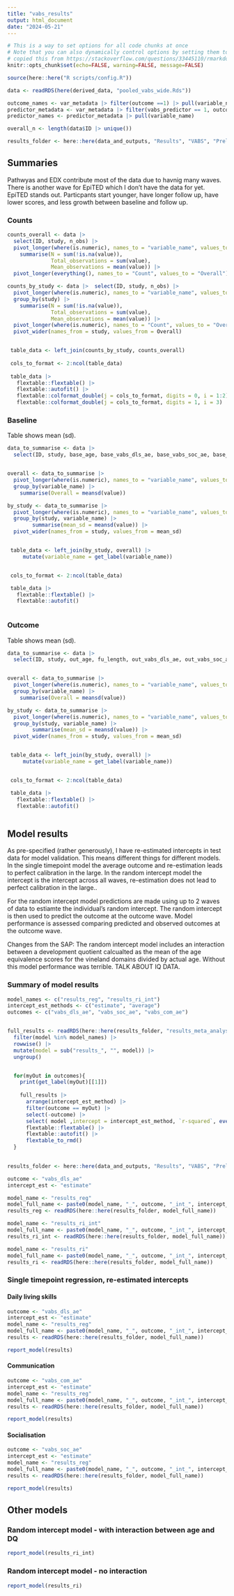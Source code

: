 ```yaml
---
title: "vabs_results"
output: html_document
date: "2024-05-21"
---
```


```r
# This is a way to set options for all code chunks at once
# Note that you can also dynamically control options by setting them to a value
# copied this from https://stackoverflow.com/questions/33445110/rmarkdown-global-options-vs-opts-chunk we may want to change the figure options
knitr::opts_chunk$set(echo=FALSE, warning=FALSE, message=FALSE)
```

```r

  
source(here::here("R scripts/config.R")) 

data <- readRDS(here(derived_data, "pooled_vabs_wide.Rds"))

outcome_names <- var_metadata |> filter(outcome ==1) |> pull(variable_name)
predictor_metadata <- var_metadata |> filter(vabs_predictor == 1, outcome ==0)
predictor_names <- predictor_metadata |> pull(variable_name)

overall_n <- length(data$ID |> unique())

results_folder <- here::here(data_and_outputs, "Results", "VABS", "Prelim")


```

## Summaries
Pathwyas and EDX contribute most of the data due to havnig many waves. There is another wave for EpiTED which I don't have the data for yet. 
EpiTED stands out. Particpants start younger, have longer follow up, have lower scores, and less growth between baseline and follow up.

### Counts

```r


counts_overall <- data |> 
  select(ID, study, n_obs) |> 
  pivot_longer(where(is.numeric), names_to = "variable_name", values_to = "value") |> 
    summarise(N = sum(!is.na(value)),
              Total_observations = sum(value),
              Mean_observations = mean(value)) |> 
  pivot_longer(everything(), names_to = "Count", values_to = "Overall") 

counts_by_study <- data |>  select(ID, study, n_obs) |> 
  pivot_longer(where(is.numeric), names_to = "variable_name", values_to = "value") |> 
  group_by(study) |> 
    summarise(N = sum(!is.na(value)),
              Total_observations = sum(value),
              Mean_observations = mean(value)) |> 
  pivot_longer(where(is.numeric), names_to = "Count", values_to = "Overall") |> 
  pivot_wider(names_from = study, values_from = Overall) 


 table_data <- left_join(counts_by_study, counts_overall) 
 
 cols_to_format <- 2:ncol(table_data)
 
 table_data |> 
   flextable::flextable() |> 
   flextable::autofit() |> 
   flextable::colformat_double(j = cols_to_format, digits = 0, i = 1:2) |> 
   flextable::colformat_double(j = cols_to_format, digits = 1, i = 3) 


```

### Baseline
Table shows mean (sd).
```r

data_to_summarise <- data |> 
  select(ID, study, base_age, base_vabs_dls_ae, base_vabs_soc_ae, base_vabs_com_ae , base_vabs_dq, base_sex)


overall <- data_to_summarise |>
  pivot_longer(where(is.numeric), names_to = "variable_name", values_to = "value") |>
  group_by(variable_name) |>
    summarise(Overall = meansd(value)) 

by_study <- data_to_summarise |>
  pivot_longer(where(is.numeric), names_to = "variable_name", values_to = "value") |>
  group_by(study, variable_name) |>
        summarise(mean_sd = meansd(value)) |>
  pivot_wider(names_from = study, values_from = mean_sd)


 table_data <- left_join(by_study, overall) |> 
     mutate(variable_name = get_label(variable_name))


 cols_to_format <- 2:ncol(table_data)

 table_data |>
   flextable::flextable() |>
   flextable::autofit()



```
### Outcome
Table shows mean (sd).

```r

data_to_summarise <- data |> 
  select(ID, study, out_age, fu_length, out_vabs_dls_ae, out_vabs_soc_ae, out_vabs_com_ae, base_sex)


overall <- data_to_summarise |>
  pivot_longer(where(is.numeric), names_to = "variable_name", values_to = "value") |>
  group_by(variable_name) |>
    summarise(Overall = meansd(value)) 

by_study <- data_to_summarise |>
  pivot_longer(where(is.numeric), names_to = "variable_name", values_to = "value") |>
  group_by(study, variable_name) |>
        summarise(mean_sd = meansd(value)) |>
  pivot_wider(names_from = study, values_from = mean_sd)


 table_data <- left_join(by_study, overall) |> 
     mutate(variable_name = get_label(variable_name))


 cols_to_format <- 2:ncol(table_data)

 table_data |>
   flextable::flextable() |>
   flextable::autofit()



```
## Model results




As pre-specified (rather generously), I have re-estimated intercepts in test data for model validation. This means different things for different models. In the single timepoint model the average outcome and re-estimation leads to perfect calibration in the large. In the random intercept model the intercept is the intercept across all waves, re-estimation does not lead to perfect calibration in the large..

For the random intercept model predictions are made using up to 2 waves of data to estiamte the individual's random intercept. The random intercept is then used to predict the outcome at the outcome wave. Model performance is assessed comparing predicted and observed outcomes at the outcome wave.

Changes from the SAP: The random intercept model includes an interaction between a development quotient calcualted as the mean of the age equivalence scores for the vineland domains divided by actual age. Without this model performance was terrible. TALK ABOUT IQ DATA.

### Summary of model results

```r
model_names <- c("results_reg", "results_ri_int")
intercept_est_methods <- c("estimate", "average")
outcomes <- c("vabs_dls_ae", "vabs_soc_ae", "vabs_com_ae")


full_results <- readRDS(here::here(results_folder, "results_meta_analysis.rds")) |> 
  filter(model %in% model_names) |> 
  rowwise() |> 
  mutate(model = sub("results_", "", model)) |> 
  ungroup()


  for(myOut in outcomes){
    print(get_label(myOut)[[1]])
    
    full_results |>   
      arrange(intercept_est_method) |>
      filter(outcome == myOut) |> 
      select(-outcome) |> 
      select( model ,intercept = intercept_est_method, `r-squared`, everything() ) |> 
      flextable::flextable() |>
      flextable::autofit() |> 
      flextable_to_rmd()
  }
  
```


```r
results_folder <- here::here(data_and_outputs, "Results", "VABS", "Prelim")

outcome <- "vabs_dls_ae"
intercept_est <- "estimate"

model_name <- "results_reg"
model_full_name <- paste0(model_name, "_", outcome, "_int_", intercept_est,".rds")
results_reg <- readRDS(here::here(results_folder, model_full_name))

model_name <- "results_ri_int"
model_full_name <- paste0(model_name, "_", outcome, "_int_", intercept_est,".rds")
results_ri_int <- readRDS(here::here(results_folder, model_full_name))

model_name <- "results_ri"
model_full_name <- paste0(model_name, "_", outcome, "_int_", intercept_est,".rds")
results_ri <- readRDS(here::here(results_folder, model_full_name))

```

### Single timepoint regression, re-estimated intercepts

#### Daily living skills
```r

outcome <- "vabs_dls_ae"
intercept_est <- "estimate"
model_name <- "results_reg"
model_full_name <- paste0(model_name, "_", outcome, "_int_", intercept_est,".rds")
results <- readRDS(here::here(results_folder, model_full_name))

report_model(results)
```

#### Communication
```r
outcome <- "vabs_com_ae"
intercept_est <- "estimate"
model_name <- "results_reg"
model_full_name <- paste0(model_name, "_", outcome, "_int_", intercept_est,".rds")
results <- readRDS(here::here(results_folder, model_full_name))

report_model(results)
```

#### Socialisation
```r
outcome <- "vabs_soc_ae"
intercept_est <- "estimate"
model_name <- "results_reg"
model_full_name <- paste0(model_name, "_", outcome, "_int_", intercept_est,".rds")
results <- readRDS(here::here(results_folder, model_full_name))

report_model(results)
```

## Other models

### Random intercept model - with interaction between age and DQ
```r
report_model(results_ri_int)

```

### Random intercept model - no interaction

```r
report_model(results_ri)
```





